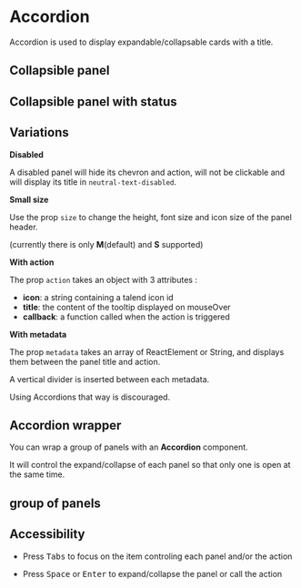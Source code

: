 


<Meta of={Stories} />
<Status id="accordion" />

# Accordion

Accordion is used to display expandable/collapsable cards with a title.

## Collapsible panel

<Canvas of={Stories.SimpleCollapsiblePanel} />

## Collapsible panel with status

<Canvas of={Stories.StatusCollapsiblePanel} />

## Variations

**Disabled**

A disabled panel will hide its chevron and action, will not be clickable and will display its title in `neutral-text-disabled`.

<Canvas of={Stories.DisabledPanel} />

**Small size**

Use the prop `size` to change the height, font size and icon size of the panel header.

(currently there is only <b>M</b>(default) and <b>S</b> supported)

<Canvas of={Stories.SmallPanel} />

**With action**

The prop `action` takes an object with 3 attributes :

- <b>icon</b>: a string containing a talend icon id
- <b>title</b>: the content of the tooltip displayed on mouseOver
- <b>callback</b>: a function called when the action is triggered

<Canvas of={Stories.WithAction} />

**With metadata**

The prop `metadata` takes an array of ReactElement or String, and displays them between the panel title and action.

A vertical divider is inserted between each metadata.

Using Accordions that way is discouraged.

<Canvas of={Stories.WithMetadata} />

## Accordion wrapper

You can wrap a group of panels with an <b>Accordion</b> component.

It will control the expand/collapse of each panel so that only one is open at the same time.

<Canvas of={Stories.AccordionWrapper} />

## group of panels

<Canvas of={Stories.GroupOfSimplePanels} />

## Accessibility

- Press <kbd>Tabs</kbd> to focus on the item controling each panel and/or the action

- Press <kbd>Space</kbd> or <kbd>Enter</kbd> to expand/collapse the panel or call the action
